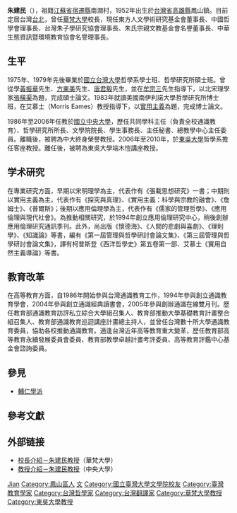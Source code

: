 '''朱建民'''（{{bd|1952年|||}}），祖籍[[江蘇省|江蘇省]][[宿遷縣|宿遷縣]]南澗村，1952年出生於[[台灣省|台灣省]][[高雄縣|高雄縣]]鳳山鎮。目前定居台灣[[台北|台北]]，曾任[[華梵大學|華梵大學]]校長，現任東方人文學術研究基金會董事長、中國哲學會理事長、台灣朱子學研究協會理事長、朱氏宗親文教基金會名譽董事長、中華生態資訊暨環境教育協會名譽理事長。

== 生平 ==
1975年、1979年先後畢業於[[國立台灣大學|國立台灣大學]]哲學系學士班、哲學研究所碩士班。曾從學[[黃振華|黃振華]]先生、[[方東美|方東美]]先生、[[唐君毅|唐君毅]]先生，並在[[牟宗三|牟宗三]]先生指導下，以北宋理學家[[張橫渠|張橫渠]]為題，完成碩士論文。1983年就讀美國南伊利諾大學哲學研究所博士班，在艾慕士（Morris Eames）教授指導下，以[[實用主義|實用主義]]為題，完成博士論文。

1986年至2006年任教於[[國立中央大學|國立中央大學]]，歷任共同學科主任（負責全校通識教育）、哲學研究所所長、文學院院長、學生事務長、主任秘書、總教學中心主任委員。離職後，被聘為中大終身榮譽教授。2006年至2010年，於[[東吳大學|東吳大學]]哲學系擔任客座教授。離任後，被聘為東吳大學端木愷講座教授。

== 学术研究 ==
在專業研究方面，早期以宋明理學為主，代表作有《張載思想研究》一書；中期則以實用主義為主，代表作有《探究與真理》、《實用主義：科學與宗教的融會》、《詹姆士》、《普爾斯》；後期以應用倫理學為主，代表作有《儒家的管理哲學》、《應用倫理與現代社會》。為推動相關研究，於1994年創立應用倫理研究中心，稍後創辦應用倫理研究通訊季刊。此外，尚出版《懷德海》、《人間的悲劇與喜劇》、《理則學》、《知識論》等書，編有《第一屆管理與哲學研討會論文集》、《第三屆管理與哲學研討會論文集》，譯有柯普斯登《西洋哲學史》第五卷第一部、艾慕士《實用自然主義導論》等書。

== 教育改革 ==
在高等教育方面，自1986年開始參與台灣通識教育工作，1994年參與創立通識教育學會，2004年參與創立通識經典讀書會，2005年參與創辦通識在線雙月刊。歷任教育部通識教育訪評私立綜合大學組召集人、教育部推動大學基礎教育計畫整合組召集人、教育部通識教育巡迴講座計畫總主持人，並曾任台灣數十所大學通識教育委員，協助各校推動通識教育。適逢台灣近年高等教育重大變革，歷任教育部高等教育永續發展委員會委員、教育部教學卓越計畫考評委員、高等教育評鑑中心基金會諮詢委員。

== 參見 ==
* [[輔仁學派|輔仁學派]]

== 參考文獻 ==
{{reflist}}

== 外部链接 ==
* [https://web.archive.org/web/20140527220511/http://www.hfu.edu.tw/hfu_intro.php?link=hfu_pre.html 校長介紹－朱建民教授]（華梵大學）
* [https://web.archive.org/web/20100131064036/http://www.ncu.edu.tw/~jimmyjue/resume.htm 教授介紹－朱建民教授]（中央大學）

{{Authority control}}
{{DEFAULTSORT:Zhu朱}}
[[Category:朱姓|Jian]]
[[Category:鳳山區人|Category:鳳山區人]]
[[Category:國立中央大學教授|文]]
[[Category:國立臺灣大學文學院校友|Category:國立臺灣大學文學院校友]]
[[Category:臺灣教育學家|Category:臺灣教育學家]]
[[Category:台灣哲學家|Category:台灣哲學家]]
[[Category:台灣翻譯家|Category:台灣翻譯家]]
[[Category:華梵大學教授|Category:華梵大學教授]]
[[Category:東吳大學教授|Category:東吳大學教授]]